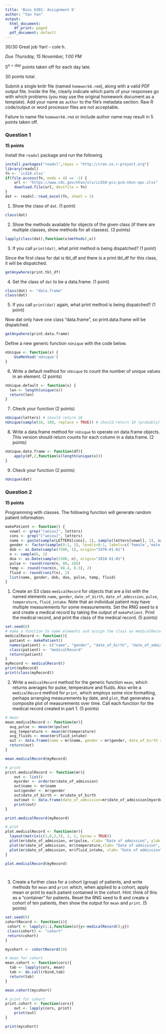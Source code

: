 ```yaml
---
title: 'Bios 6301: Assignment 6'
author: "Yan Yan"
output:
  html_document:
    df_print: paged
  pdf_document: default
---
```


30/30 Great job Yan! - cole h.

*Due Thursday, 15 November, 1:00 PM*

$5^{n=day}$ points taken off for each day late.

30 points total.

Submit a single knitr file (named `homework8.rmd`), along with a valid PDF output file. Inside the file, clearly indicate which parts of your responses go with which problems (you may use the original homework document as a template). Add your name as `author` to the file's metadata section. Raw R code/output or word processor files are not acceptable.

Failure to name file `homework8.rmd` or include author name may result in 5 points taken off.

### Question 1 ###

**15 points**

Install the `readxl` package and run the following

```r
install.packages("readxl",repos = "http://cran.us.r-project.org")
library(readxl)
fn <- 'icd10.xlsx'
if(file.access(fn, mode = 4) == -1) {
    url <- "https://www.cdc.gov/nhsn/xls/icd10-pcs-pcm-nhsn-opc.xlsx"
    download.file(url, destfile = fn)
}
dat <- readxl::read_excel(fn, sheet = 2)
```

1. Show the class of `dat`. (1 point)
```r
class(dat)
```


2. Show the methods available for objects of the given class (if there are multiple classes, show methods for all classes). (3 points)
```r
lapply(class(dat),function(x)methods(,x))
```


3. If you call `print(dat)`, what print method is being dispatched? (1 point)

Since the first class for dat is tbl_df and there is a print.tbl_df for this class, it will be dispatched.
```r
getAnywhere(print.tbl_df)
```


4. Set the class of `dat` to be a data.frame. (1 point)
```r
class(dat) <- "data.frame"
class(dat)
```


5. If you call `print(dat)` again, what print method is being dispatched? (1 point)

Now dat only have one class "data.frame", so print.data.frame will be dispatched.
```r
getAnywhere(print.data.frame)
```


Define a new generic function `nUnique` with the code below.

```r
nUnique <- function(x) {
    UseMethod('nUnique')
}
```

6. Write a default method for `nUnique` to count the number of unique values in an element. (2 points)
```r
nUnique.default <- function(x) {
  len <- length(unique(x)) 
  return(len)
}
```


7. Check your function (2 points)

```r
nUnique(letters) # should return 26
nUnique(sample(10, 100, replace = TRUE)) # should return 10 (probably)
```

8. Write a data.frame method for `nUnique` to operate on data.frame objects.
This version should return counts for each column in a data.frame. (2 points)
```r
nUnique.data.frame <- function(df){
    apply(df,2,function(x)length(unique(x)))
}
```


9. Check your function (2 points)

```r
nUnique(dat)
```

### Question 2 ###

**15 points**

Programming with classes.  The following function will generate random patient information.

```r
makePatient <- function() {
  vowel <- grep("[aeiou]", letters)
  cons <- grep("[^aeiou]", letters)
  name <- paste(sample(LETTERS[cons], 1), sample(letters[vowel], 1), sample(letters[cons], 1), sep='')
  gender <- factor(sample(0:1, 1), levels=0:1, labels=c('female','male'))
  dob <- as.Date(sample(7500, 1), origin="1970-01-01")
  n <- sample(6, 1)
  doa <- as.Date(sample(1500, n), origin="2010-01-01")
  pulse <- round(rnorm(n, 80, 10))
  temp <- round(rnorm(n, 98.4, 0.3), 2)
  fluid <- round(runif(n), 2)
  list(name, gender, dob, doa, pulse, temp, fluid)
}


```

1. Create an S3 class `medicalRecord` for objects that are a list with the named elements `name`, `gender`, `date_of_birth`, `date_of_admission`, `pulse`, `temperature`, `fluid_intake`. Note that an individual patient may have multiple measurements for some measurements.  Set the RNG seed to `8` and create a medical record by taking the output of `makePatient`.  Print the medical record, and print the class of the medical record. (5 points)
```r
set.seed(8)
# make a function to name elements and assign the class as medicalRecord
medicalRecord <- function(){
  patient <- makePatient()
  names(patient) <- c("name", "gender", "date_of_birth", "date_of_admission", "pulse", "temperature", "fluid_intake")
  class(patient) <- "medicalRecord"
  return(patient)
}
myRecord <- medicalRecord()
print(myRecord)
print(class(myRecord))
```


2. Write a `medicalRecord` method for the generic function `mean`, which returns averages for pulse, temperature and fluids. Also write a `medicalRecord` method for `print`, which employs some nice formatting, perhaps arranging measurements by date, and `plot`, that generates a composite plot of measurements over time.  Call each function for the medical record created in part 1. (5 points)
```r
# mean
mean.medicalRecord <- function(mr){
  avg_pulse <- mean(mr$pulse)
  avg_temperature <- mean(mr$temperature)
  avg_fluids <- mean(mr$fluid_intake)
  out <- data.frame(name = mr$name, gender = mr$gender, date_of_birth = mr$date_of_birth, avg_pulse, avg_temperature, avg_fluids )
  return(out)
}

mean.medicalRecord(myRecord)
```
```r
# print
print.medicalRecord <- function(mr){
    out <- list()
    myorder <- order(mr$date_of_admission)
    out$name <- mr$name
    out$gender <- mr$gender
    out$date_of_birth <- mr$date_of_birth
    out$mat <- data.frame(date_of_admission=mr$date_of_admission[myorder],pulse=mr$pulse[myorder],temperature=mr$temperature[myorder],fluid_intake=mr$fluid_intake)
    print(out)
}

print.medicalRecord(myRecord)
```

```r

# plot
plot.medicalRecord <- function(mr){
  layout(matrix(c(1,0,2,3), 2, 2, byrow = TRUE))
  plot(mr$date_of_admission, mr$pulse, xlab= "Date of admission", ylab ="Pulse")
  plot(mr$date_of_admission, mr$temperature,xlab= "Date of admission", ylab ="Temperature")
  plot(mr$date_of_admission, mr$fluid_intake, xlab= "Date of admission", ylab ="Fluid intake" )
}

plot.medicalRecord(myRecord)

    
```

3. Create a further class for a cohort (group) of patients, and write methods for `mean` and `print` which, when applied to a cohort, apply mean or print to each patient contained in the cohort. Hint: think of this as a "container" for patients.  Reset the RNG seed to 8 and create a cohort of ten patients, then show the output for `mean` and `print`. (5 points)
```r
set.seed(8)
cohortRecord <- function(i){
 cohort <- lapply(1:i,function(x){y<-medicalRecord();y}) 
 class(cohort) <- "cohort"
 return(cohort)
}

mycohort <- cohortRecord(10)

# mean for cohort 
mean.cohort <- function(cors){
  tab <- lapply(cors, mean)
  tab <- do.call(rbind,tab)
  return(tab)
}

mean.cohort(mycohort)

```

```r
# print for cohort
print.cohort <- function(cors){
    out <- lapply(cors, print)
    print(out)
}

print(mycohort)


```

